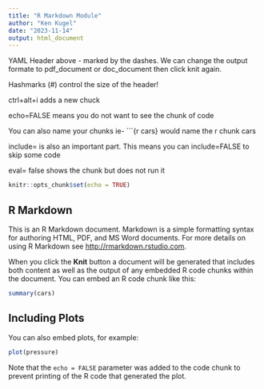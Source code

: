 ---
title: "R Markdown Module"
author: "Ken Kugel"
date: "2023-11-14"
output: html_document
---
YAML Header above - marked by the dashes. We can change the output formate to pdf_document or doc_document then click knit again.

Hashmarks (#) control the size of the header!

ctrl+alt+i adds a new chuck

echo=FALSE means you do not want to see the chunk of code

You can also name your chunks ie- ```{r cars} would name the r chunk cars

include= is also an important part. This means you can include=FALSE to skip some code

eval= false shows the chunk but does not run it




```{r setup, include=FALSE}
knitr::opts_chunk$set(echo = TRUE)
```

## R Markdown

This is an R Markdown document. Markdown is a simple formatting syntax for authoring HTML, PDF, and MS Word documents. For more details on using R Markdown see <http://rmarkdown.rstudio.com>.

When you click the **Knit** button a document will be generated that includes both content as well as the output of any embedded R code chunks within the document. You can embed an R code chunk like this:

```{r cars}
summary(cars)
```

## Including Plots

You can also embed plots, for example:

```{r pressure, echo=FALSE}
plot(pressure)
```

Note that the `echo = FALSE` parameter was added to the code chunk to prevent printing of the R code that generated the plot.
